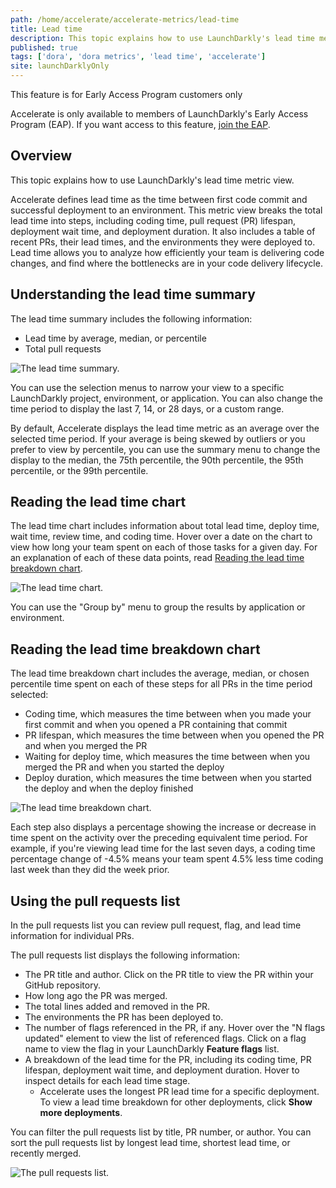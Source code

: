 ```yaml
---
path: /home/accelerate/accelerate-metrics/lead-time
title: Lead time
description: This topic explains how to use LaunchDarkly's lead time metric view.
published: true
tags: ['dora', 'dora metrics', 'lead time', 'accelerate']
site: launchDarklyOnly
---
```


<Callout intent="info">
<CalloutTitle>This feature is for Early Access Program customers only</CalloutTitle>
<CalloutDescription>

Accelerate is only available to members of LaunchDarkly's Early Access Program (EAP). If you want access to this feature, [join the EAP](https://launchdarkly.com/eap).

</CalloutDescription>
</Callout>

## Overview

This topic explains how to use LaunchDarkly's lead time metric view.

Accelerate defines lead time as the time between first code commit and successful deployment to an environment. This metric view breaks the total lead time into steps, including coding time, pull request (PR) lifespan, deployment wait time, and deployment duration. It also includes a table of recent PRs, their lead times, and the environments they were deployed to. Lead time allows you to analyze how efficiently your team is delivering code changes, and find where the bottlenecks are in your code delivery lifecycle.

## Understanding the lead time summary

The lead time summary includes the following information:

- Lead time by average, median, or percentile
- Total pull requests

![The lead time summary.](accelerate-lead-time-summary.png)

You can use the selection menus to narrow your view to a specific LaunchDarkly project, environment, or application. You can also change the time period to display the last 7, 14, or 28 days, or a custom range.

By default, Accelerate displays the lead time metric as an average over the selected time period. If your average is being skewed by outliers or you prefer to view by percentile, you can use the summary menu to change the display to the median, the 75th percentile, the 90th percentile, the 95th percentile, or the 99th percentile.

## Reading the lead time chart

The lead time chart includes information about total lead time, deploy time, wait time, review time, and coding time. Hover over a date on the chart to view how long your team spent on each of those tasks for a given day. For an explanation of each of these data points, read [Reading the lead time breakdown chart](#reading-the-lead-time-breakdown-chart).

![The lead time chart.](accelerate-lead-time-chart.png)

You can use the "Group by" menu to group the results by application or environment.

## Reading the lead time breakdown chart

The lead time breakdown chart includes the average, median, or chosen percentile time spent on each of these steps for all PRs in the time period selected:

- Coding time, which measures the time between when you made your first commit and when you opened a PR containing that commit
- PR lifespan, which measures the time between when you opened the PR and when you merged the PR
- Waiting for deploy time, which measures the time between when you merged the PR and when you started the deploy
- Deploy duration, which measures the time between when you started the deploy and when the deploy finished

![The lead time breakdown chart.](accelerate-lead-time-breakdown-chart.png)

Each step also displays a percentage showing the increase or decrease in time spent on the activity over the preceding equivalent time period. For example, if you're viewing lead time for the last seven days, a coding time percentage change of -4.5% means your team spent 4.5% less time coding last week than they did the week prior.

## Using the pull requests list

In the pull requests list you can review pull request, flag, and lead time information for individual PRs.

The pull requests list displays the following information:

- The PR title and author. Click on the PR title to view the PR within your GitHub repository.
- How long ago the PR was merged.
- The total lines added and removed in the PR.
- The environments the PR has been deployed to.
- The number of flags referenced in the PR, if any. Hover over the "N flags updated" element to view the list of referenced flags. Click on a flag name to view the flag in your LaunchDarkly **Feature flags** list.
- A breakdown of the lead time for the PR, including its coding time, PR lifespan, deployment wait time, and deployment duration. Hover to inspect details for each lead time stage.
  - Accelerate uses the longest PR lead time for a specific deployment. To view a lead time breakdown for other deployments, click **Show more deployments**.

You can filter the pull requests list by title, PR number, or author. You can sort the pull requests list by longest lead time, shortest lead time, or recently merged.

![The pull requests list.](accelerate-lead-time-pull-requests-list.png)
